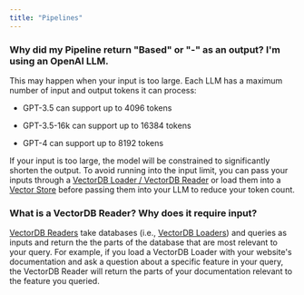 ```yaml
---
title: "Pipelines"
---
```


### Why did my Pipeline return "Based" or "-" as an output? I'm using an OpenAI LLM.

This may happen when your input is too large. Each LLM has a maximum number of input and output tokens it can process:

* GPT-3.5 can support up to 4096 tokens

* GPT-3.5-16k can support up to 16384 tokens

* GPT-4 can support up to 8192 tokens

If your input is too large, the model will be constrained to significantly shorten the output. To avoid running into the input limit, you can pass your inputs through a [VectorDB Loader / VectorDB Reader](/vectorshift/platform/pipelines/vector-db) or load them into a [Vector Store](/vectorshift/platform/storage/vector-stores) before passing them into your LLM to reduce your token count.

### What is a VectorDB Reader? Why does it require input?

[VectorDB Readers](/vectorshift/platform/pipelines/vector-db) take databases (i.e., [VectorDB Loaders](/vectorshift/platform/pipelines/vector-db)) and queries as inputs and return the the parts of the database that are most relevant to your query. For example, if you load a VectorDB Loader with your website's documentation and ask a question about a specific feature in your query, the VectorDB Reader will return the parts of your documentation relevant to the feature you queried.
